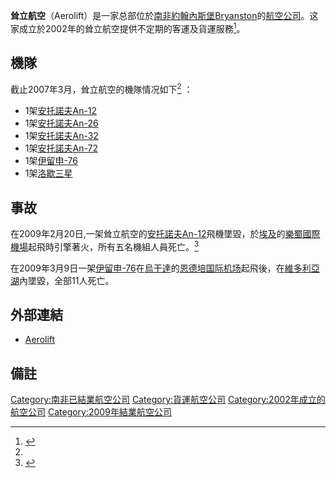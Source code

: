 {{Infobox Airline
|airline = 耸立航空 <br> Aerolift
|logo = Aerolift Antonov An-12 Potters-1.jpg
|logo_size = 250px
|fleet_size = 
|destinations =
|IATA = -
|ICAO = -
|Partner = 
|callsign = -
|parent =
|company_slogan =
|founded = 2002年
|ceased  = 2009年
|headquarters = {{南非}}[[约翰内斯堡|约翰内斯堡]]
|key_people =
|hubs =
|focus_cities =
|frequent_flyer =
|lounge =
|alliance =
|subsidiaries =
|website = http://www.aerolift.org/（目前已无法访问）
}}

'''耸立航空'''（Aerolift）是一家总部位於[[南非|南非]][[約翰內斯堡|約翰內斯堡]][[Bryanston_(豪登省)|Bryanston]]的[[航空公司|航空公司]]。这家成立於2002年的耸立航空提供不定期的客運及貨運服務<ref name="FI">{{cite news | title= 目錄：世界航空公司 | work= 國際航行 | page= 48 | date= 2007-03-27}}</ref>。

== 機隊 ==
截止2007年3月，耸立航空的機隊情况如下<ref name="FI"/> ：

*1架[[安托諾夫An-12|安托諾夫An-12]]
*1架[[安托諾夫An-26|安托諾夫An-26]]
*1架[[安托諾夫An-32|安托諾夫An-32]]
*1架[[安托諾夫An-72|安托諾夫An-72]]
*1架[[伊留申-76|伊留申-76]]
*1架[[洛歇L-1011|洛歇三星]]

==事故==
在2009年2月20日,一架耸立航空的[[安托諾夫An-12|安托諾夫An-12]]飛機墜毀，於[[埃及|埃及]]的[[樂蜀國際機場|樂蜀國際機場]]起飛時引擎著火，所有五名機組人員死亡。<ref name=Earth>{{cite web |url=http://www.earthtimes.org/articles/show/256672,five-dead-in-ukrainian-plane-fire-at-luxor-airport--summary.html |title=五人死於一架烏克蘭飛機於樂蜀國際機場 |publisher=地球時代 |accessdate=2009年2月20日 |5= |archive-date=2020年11月29日 |archive-url=https://web.archive.org/web/20201129010708/http://www.earthtimes.org/articles/show/256672,five-dead-in-ukrainian-plane-fire-at-luxor-airport--summary.html |dead-url=no }}</ref>

在2009年3月9日一架[[伊留申-76|伊留申-76]]在[[烏干達|烏干達]]的[[恩德培国际机场|恩德培国际机场]]起飛後，在[[維多利亞湖|維多利亞湖]]內墜毀，全部11人死亡。

==外部連結==
*[https://web.archive.org/web/20070312073251/http://www.aerolift.org/ Aerolift]
== 備註 ==
{{reflist|2}}
{{南非航空公司}}

[[Category:南非已結業航空公司|Category:南非已結業航空公司]]
[[Category:貨運航空公司|Category:貨運航空公司]]
[[Category:2002年成立的航空公司|Category:2002年成立的航空公司]]
[[Category:2009年結業航空公司|Category:2009年結業航空公司]]
